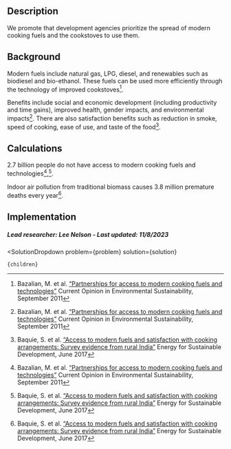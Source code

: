 

## Description
We promote that development agencies prioritize the spread of modern cooking fuels and the cookstoves to use them.

## Background
Modern fuels include natural gas, LPG, diesel, and renewables such as biodiesel and bio-ethanol. These fuels can be used more efficiently through the technology of improved cookstoves[^”1”].

Benefits include social and economic development (including productivity and time gains), improved health, gender impacts, and environmental impacts[^”1”]. There are also satisfaction benefits such as reduction in smoke, speed of cooking, ease of use, and taste of the food[^”2”].


## Calculations
2.7 billion people do not have access to modern cooking fuels and technologies[^”1”],[^”2”].

Indoor air pollution from traditional biomass causes 3.8 million premature deaths every year[^”2”].


## Implementation

##### Lead researcher: Lee Nelson - Last updated: 11/8/2023

[^”1”]: Bazalian, M. et al. [“Partnerships for access to modern cooking fuels and technologies”](https://doi.org/10.1016/j.cosust.2011.05.004) Current Opinion in Environmental Sustainability, September 2011

[^”2”]: Baquie, S. et al. [“Access to modern fuels and satisfaction with cooking arrangements: Survey evidence from rural India”](https://doi.org/10.1016/j.esd.2017.02.003) Energy for Sustainable Development, June 2017


  <SolutionDropdown 
    problem={problem} 
    solution={solution}
  >
    {children}
  </SolutionDropdown>